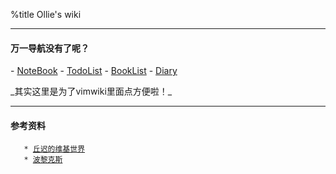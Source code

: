 %title Ollie's wiki

{{static/img/me.png|ME}}


----
==== 万一导航没有了呢？ ====

- [[NoteBook/index|NoteBook]]
- [[TodoList/index|TodoList]]
- [[BookList/index|BookList]]
- [[diary/diary|Diary]]

_其实这里是为了vimwiki里面点方便啦！_

----
==== 参考资料 ====
    * [[http://wiki.ktmud.com/tips/vim/vimwiki-guide.html|丘迟的维基世界]] 
    * [[http://www.berlinix.com/vim/VimWiki.php|波黎克斯]]
